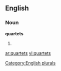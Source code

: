 ==English==

===Noun===
'''quartets'''

# {{plural of|[[quartet]]}}

[[Category:English plurals]]

[[ar:quartets]]
[[vi:quartets]]